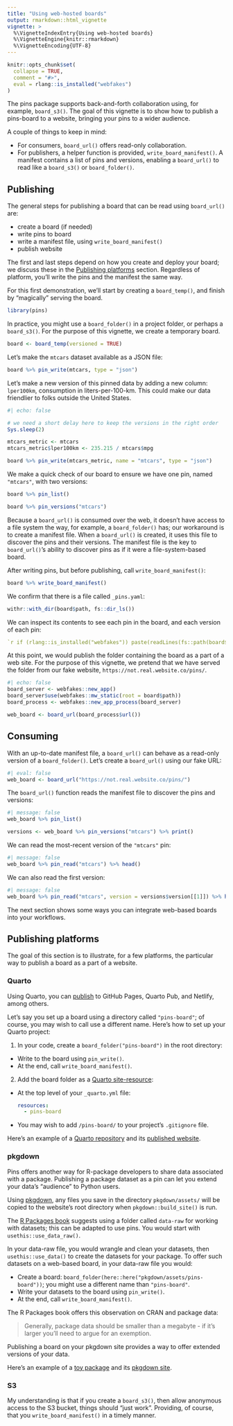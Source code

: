 ```yaml
---
title: "Using web-hosted boards"
output: rmarkdown::html_vignette
vignette: >
  %\VignetteIndexEntry{Using web-hosted boards}
  %\VignetteEngine{knitr::rmarkdown}
  %\VignetteEncoding{UTF-8}
---
```


```r
knitr::opts_chunk$set(
  collapse = TRUE,
  comment = "#>",
  eval = rlang::is_installed("webfakes")
)
```

The pins package supports back-and-forth collaboration using, for example, `board_s3()`.
The goal of this vignette is to show how to publish a pins-board to a website, bringing your pins to a wider audience.

A couple of things to keep in mind:

 - For consumers, `board_url()` offers read-only collaboration.
 - For publishers, a helper function is provided, `write_board_manifest()`.
   A manifest contains a list of pins and versions, enabling
   a `board_url()` to read like a `board_s3()` or `board_folder()`.

## Publishing

The general steps for publishing a board that can be read using `board_url()` are:

 - create a board (if needed)
 - write pins to board
 - write a manifest file, using `write_board_manifest()`
 - publish website

The first and last steps depend on how you create and deploy your board; we discuss these in the [Publishing platforms] section. Regardless of platform, you'll write the pins and the manifest the same way.

For this first demonstration, we'll start by creating a `board_temp()`, and finish by "magically" serving the board.

```r
library(pins)
```

In practice, you might use a `board_folder()` in a project folder, or perhaps a `board_s3()`.
For the purpose of this vignette, we create a temporary board.

```r
board <- board_temp(versioned = TRUE)
```

Let's make the `mtcars` dataset available as a JSON file:

```r
board %>% pin_write(mtcars, type = "json")
```

Let's make a new version of this pinned data by adding a new column: `lper100km`, consumption in liters-per-100-km.
This could make our data friendlier to folks outside the United States.


```r
#| echo: false

# we need a short delay here to keep the versions in the right order
Sys.sleep(2)
```

```r
mtcars_metric <- mtcars
mtcars_metric$lper100km <- 235.215 / mtcars$mpg

board %>% pin_write(mtcars_metric, name = "mtcars", type = "json")
```

We make a quick check of our board to ensure we have one pin, named `"mtcars"`, with two versions:

```r
board %>% pin_list()

board %>% pin_versions("mtcars")
```

Because a `board_url()` is consumed over the web, it doesn't have access to a file system the way, for example, a `board_folder()` has; our workaround is to create a manifest file.
When a `board_url()` is created, it uses this file to discover the pins and their versions.
The manifest file is the key to `board_url()`'s ability to discover pins as if it were a file-system-based board.
 
After writing pins, but before publishing, call `write_board_manifest()`:

```r
board %>% write_board_manifest()
```

We confirm that there is a file called `_pins.yaml`:

```r
withr::with_dir(board$path, fs::dir_ls())
```

We can inspect its contents to see each pin in the board, and each version of each pin:

```yaml
`r if (rlang::is_installed("webfakes")) paste(readLines(fs::path(board$path, "_pins.yaml")), collapse = "\n")`
```

At this point, we would publish the folder containing the board as a part of a web site.
For the purpose of this vignette, we pretend that we have served the folder from our fake website, `https://not.real.website.co/pins/`.

```r
#| echo: false
board_server <- webfakes::new_app()
board_server$use(webfakes::mw_static(root = board$path))
board_process <- webfakes::new_app_process(board_server)

web_board <- board_url(board_process$url())
```

## Consuming

With an up-to-date manifest file, a `board_url()` can behave as a read-only version of a `board_folder()`.
Let's create a `board_url()` using our fake URL:

```r
#| eval: false
web_board <- board_url("https://not.real.website.co/pins/")
```

The `board_url()` function reads the manifest file to discover the pins and versions:

```r
#| message: false
web_board %>% pin_list()

versions <- web_board %>% pin_versions("mtcars") %>% print()
```

We can read the most-recent version of the `"mtcars"` pin:

```r
#| message: false
web_board %>% pin_read("mtcars") %>% head()
```

We can also read the first version:

```r
#| message: false
web_board %>% pin_read("mtcars", version = versions$version[[1]]) %>% head()
```

The next section shows some ways you can integrate web-based boards into your workflows.

## Publishing platforms

The goal of this section is to illustrate, for a few platforms, the particular way to publish a board as a part of a website.

### Quarto

Using Quarto, you can [publish](https://quarto.org/docs/publishing/) to GitHub Pages, Quarto Pub, and Netlify, among others.

Let's say you set up a board using a directory called `"pins-board"`; of course, you may wish to call use a different name.
Here's how to set up your Quarto project:

1. In your code, create a `board_folder("pins-board")` in the root directory:
  - Write to the board using `pin_write()`.
  - At the end, call `write_board_manifest()`.

2. Add the board folder as a [Quarto site-resource](https://quarto.org/docs/websites/website-tools.html#site-resources):

  - At the top level of your `_quarto.yml` file:
  
    ```yml
    resources:
      - pins-board
    ```

  - You may wish to add `/pins-board/` to your project's `.gitignore` file.

Here's an example of a [Quarto repository](https://github.com/ijlyttle/quarto-pins) and its [published website](https://ijlyttle.github.io/quarto-pins/).

### pkgdown

Pins offers another way for R-package developers to share data associated with a package. 
Publishing a package dataset as a pin can let you extend your data's "audience" to Python users.

Using [pkgdown](https://pkgdown.r-lib.org/articles/customise.html#additional-html-and-files), any files you save in the directory `pkgdown/assets/` will be copied to the website's root directory when `pkgdown::build_site()` is run.

The [R Packages book](https://r-pkgs.org/data.html#sec-data-data-raw) suggests using a folder called `data-raw` for working with datasets; this can be adapted to use pins. You would start with `usethis::use_data_raw()`.

In your data-raw file, you would wrangle and clean your datasets, then `usethis::use_data()` to create the datasets for your package.
To offer such datasets on a web-based board, in your data-raw file you would:

  - Create a board: `board_folder(here::here("pkgdown/assets/pins-board"))`; you might use a different name than `"pins-board"`.
  - Write your datasets to the board using `pin_write()`.
  - At the end, call `write_board_manifest()`.

The R Packages book offers this observation on CRAN and package data:

> Generally, package data should be smaller than a megabyte - if it’s larger you’ll need to argue for an exemption.

Publishing a board on your pkgdown site provides a way to offer extended versions of your data.

Here's an example of a [toy package](https://github.com/ijlyttle/pkgpins) and its [pkgdown site](https://ijlyttle.github.io/pkgpins/).

### S3

My understanding is that if you create a `board_s3()`, then allow anonymous access to the S3 bucket, things should "just work". Providing, of course, that you `write_board_manifest()` in a timely manner.

